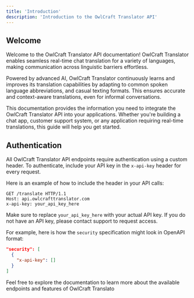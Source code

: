 ```yaml
---
title: 'Introduction'
description: 'Introduction to the OwlCraft Translator API'
---
```


## Welcome

Welcome to the OwlCraft Translator API documentation! OwlCraft Translator enables seamless real-time chat translation for a variety of languages, making communication across linguistic barriers effortless.

Powered by advanced AI, OwlCraft Translator continuously learns and improves its translation capabilities by adapting to common spoken language abbreviations, and casual texting formats. This ensures accurate and context-aware translations, even for informal conversations.

This documentation provides the information you need to integrate the OwlCraft Translator API into your applications. Whether you're building a chat app, customer support system, or any application requiring real-time translations, this guide will help you get started.

[//]: # (<Card)

[//]: # (    title="OwlCraft Translator Endpoints")

[//]: # (    icon="language")

[//]: # (    href="https://github.com/your-repository/owlcraft-translator-api-spec/openapi.json")

[//]: # (>)

[//]: # (    View the OpenAPI specification file)

[//]: # (</Card>)

## Authentication

All OwlCraft Translator API endpoints require authentication using a custom header. To authenticate, include your API key in the `x-api-key` header for every request.

Here is an example of how to include the header in your API calls:

```http
GET /translate HTTP/1.1
Host: api.owlcrafttranslator.com
x-api-key: your_api_key_here
```

Make sure to replace `your_api_key_here` with your actual API key. If you do not have an API key, please contact support to request access.

For example, here is how the `security` specification might look in OpenAPI format:

```json
"security": [
  {
    "x-api-key": []
  }
]
```

Feel free to explore the documentation to learn more about the available endpoints and features of OwlCraft Translato
